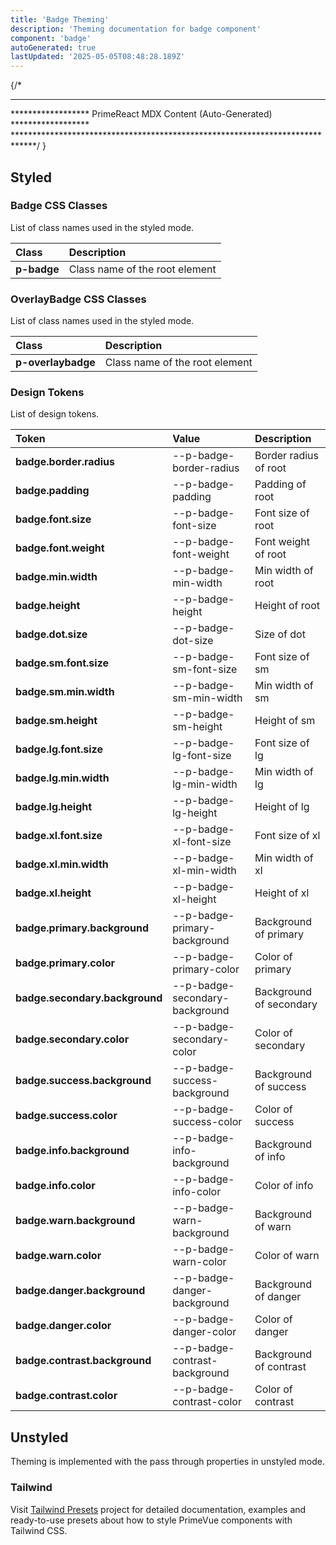 ```yaml
---
title: 'Badge Theming'
description: 'Theming documentation for badge component'
component: 'badge'
autoGenerated: true
lastUpdated: '2025-05-05T08:48:28.189Z'
---
```


{/* 
****************************************************************************
****************** PrimeReact MDX Content (Auto-Generated) ******************
*****************************************************************************/
}

## Styled
### Badge CSS Classes

List of class names used in the styled mode.

| Class | Description |
|:------|:------------|
| **p-badge** | Class name of the root element |
### OverlayBadge CSS Classes

List of class names used in the styled mode.

| Class | Description |
|:------|:------------|
| **p-overlaybadge** | Class name of the root element |

### Design Tokens

List of design tokens.

| Token | Value | Description |
|:------|:------|:------------|
| **badge.border.radius** | --p-badge-border-radius | Border radius of root |
| **badge.padding** | --p-badge-padding | Padding of root |
| **badge.font.size** | --p-badge-font-size | Font size of root |
| **badge.font.weight** | --p-badge-font-weight | Font weight of root |
| **badge.min.width** | --p-badge-min-width | Min width of root |
| **badge.height** | --p-badge-height | Height of root |
| **badge.dot.size** | --p-badge-dot-size | Size of dot |
| **badge.sm.font.size** | --p-badge-sm-font-size | Font size of sm |
| **badge.sm.min.width** | --p-badge-sm-min-width | Min width of sm |
| **badge.sm.height** | --p-badge-sm-height | Height of sm |
| **badge.lg.font.size** | --p-badge-lg-font-size | Font size of lg |
| **badge.lg.min.width** | --p-badge-lg-min-width | Min width of lg |
| **badge.lg.height** | --p-badge-lg-height | Height of lg |
| **badge.xl.font.size** | --p-badge-xl-font-size | Font size of xl |
| **badge.xl.min.width** | --p-badge-xl-min-width | Min width of xl |
| **badge.xl.height** | --p-badge-xl-height | Height of xl |
| **badge.primary.background** | --p-badge-primary-background | Background of primary |
| **badge.primary.color** | --p-badge-primary-color | Color of primary |
| **badge.secondary.background** | --p-badge-secondary-background | Background of secondary |
| **badge.secondary.color** | --p-badge-secondary-color | Color of secondary |
| **badge.success.background** | --p-badge-success-background | Background of success |
| **badge.success.color** | --p-badge-success-color | Color of success |
| **badge.info.background** | --p-badge-info-background | Background of info |
| **badge.info.color** | --p-badge-info-color | Color of info |
| **badge.warn.background** | --p-badge-warn-background | Background of warn |
| **badge.warn.color** | --p-badge-warn-color | Color of warn |
| **badge.danger.background** | --p-badge-danger-background | Background of danger |
| **badge.danger.color** | --p-badge-danger-color | Color of danger |
| **badge.contrast.background** | --p-badge-contrast-background | Background of contrast |
| **badge.contrast.color** | --p-badge-contrast-color | Color of contrast |

## Unstyled

Theming is implemented with the pass through properties in unstyled mode.

### Tailwind

Visit [Tailwind Presets](https://github.com/primefaces/primevue-tailwind) project for detailed documentation, examples and ready-to-use presets about how to style PrimeVue components with Tailwind CSS.
